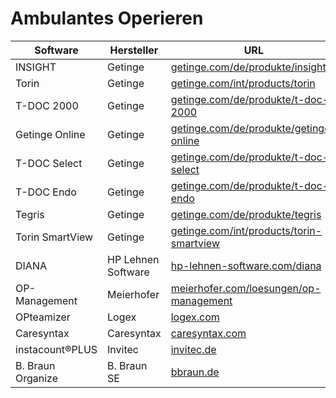 # Ambulantes Operieren

| **Software**             | **Hersteller**          | **URL**                                                    |
|---------------------------|-------------------------|------------------------------------------------------------|
| INSIGHT                  | Getinge                | [getinge.com/de/produkte/insight](https://www.getinge.com/de/produkte/insight/)       |
| Torin                    | Getinge                | [getinge.com/int/products/torin](https://www.getinge.com/int/products/torin/)        |
| T-DOC 2000               | Getinge                | [getinge.com/de/produkte/t-doc-2000](https://www.getinge.com/de/produkte/t-doc-2000/)    |
| Getinge Online           | Getinge                | [getinge.com/de/produkte/getinge-online](https://www.getinge.com/de/produkte/getinge-online/)|
| T-DOC Select             | Getinge                | [getinge.com/de/produkte/t-doc-select](https://www.getinge.com/de/produkte/t-doc-select/)  |
| T-DOC Endo               | Getinge                | [getinge.com/de/produkte/t-doc-endo](https://www.getinge.com/de/produkte/t-doc-endo/)    |
| Tegris                   | Getinge                | [getinge.com/de/produkte/tegris](https://www.getinge.com/de/produkte/tegris/)        |
| Torin SmartView          | Getinge                | [getinge.com/int/products/torin-smartview](https://www.getinge.com/int/products/torin-smartview/)|
| DIANA                    | HP Lehnen Software     | [hp-lehnen-software.com/diana](https://www.hp-lehnen-software.com/diana)           |
| OP-Management            | Meierhofer             | [meierhofer.com/loesungen/op-management](https://www.meierhofer.com/loesungen/op-management/)|
| OPteamizer               | Logex                  | [logex.com](https://logex.com/de/losungen/financial-analytics/opteamizer/)|
| Caresyntax               | Caresyntax             | [caresyntax.com](https://caresyntax.com/)                           |
| instacount®PLUS          | Invitec                | [invitec.de](https://invitec.de/)                                  |
| B. Braun Organize | B. Braun SE | [bbraun.de](https://www.bbraun.de/de/produkte-und-loesungen/loesungen/ambulantes-operieren/it-fuer-warenwirtschaft.html) |
